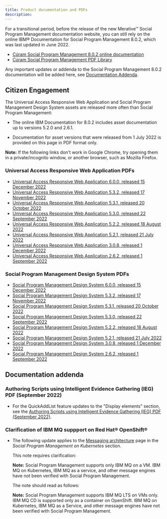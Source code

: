 ```yaml
---
title: Product documentation and PDFs
description: 
---
```


For a transitional period, before the release of the new Merative™ Social Program Management documentation website, you can still rely on the online IBM® Documentation for Social Program Management 8.0.2, which was last updated in June 2022.

* [Cúram Social Program Management 8.0.2 online documentation](https://www.ibm.com/docs/en/spm/8.0.2)
* [Cúram Social Program Management PDF Library](https://www.ibm.com/support/pages/ibm-c%C3%BAram-social-program-management-pdf-library)

Any important updates or addenda to the Social Program Management 8.0.2 documentation will be added here, see [Documentation Addenda](#documentation-addenda).  

## Citizen Engagement

The Universal Access Responsive Web Application and Social Program Management Design System assets are released more often than Social Program Management:

* The online IBM Documentation for 8.0.2 includes asset documentation up to versions 5.2.0 and 2.6.1.

* Documentation for asset versions that were released from 1 July 2022 is provided on this page in PDF format only.


 **Note:** If the following links don't work in Google Chrome, try opening them in a private/incognito window, or another browser, such as Mozilla Firefox.

### Universal Access Responsive Web Application PDFs

* [Universal Access Responsive Web Application 6.0.0, released 15 December 2022](/pdf/CE/UniversalAccess_6_0_0.pdf)
* [Universal Access Responsive Web Application 5.3.2, released 17 November 2022](/pdf/CE/UniversalAccess_5_3_2.pdf)
* [Universal Access Responsive Web Application 5.3.1, released 20 October 2022](/pdf/CE/UniversalAccess_5_3_1.pdf)
* [Universal Access Responsive Web Application 5.3.0, released 22 September 2022](/pdf/CE/UniversalAccess_5_3_0.pdf)
* [Universal Access Responsive Web Application 5.2.2, released 18 August 2022](/pdf/CE/UniversalAccess_5_2_2.pdf)
* [Universal Access Responsive Web Application 5.2.1, released 21 July 2022](/pdf/CE/UniversalAccess_5_2_1.pdf)
* [Universal Access Responsive Web Application 3.0.8, released 1 December 2022](/pdf/CE/UniversalAccess_3_0_8.pdf)
* [Universal Access Responsive Web Application 2.6.2, released 1 September 2022](/pdf/CE/UniversalAccess_2_6_2.pdf)

### Social Program Management Design System PDFs

* [Social Program Management Design System 6.0.0, released 15 December 2022](/pdf/CE/SPM_DesignSystem_6_0_0.pdf)
* [Social Program Management Design System 5.3.2, released 17 November 2022](/pdf/CE/SPM_DesignSystem_5_3_2.pdf)
* [Social Program Management Design System 5.3.1, released 20 October 2022](/pdf/CE/SPM_DesignSystem_5_3_1.pdf)
* [Social Program Management Design System 5.3.0, released 22 September 2022](/pdf/CE/SPM_DesignSystem_5_3_0.pdf)
* [Social Program Management Design System 5.2.2, released 18 August 2022](/pdf/CE/SPM_DesignSystem_5_2_2.pdf)
* [Social Program Management Design System 5.2.1, released 21 July 2022](/pdf/CE/SPM_DesignSystem_5_2_1.pdf)
* [Social Program Management Design System 3.0.8, released 1 December 2022](/pdf/CE/SPM_DesignSystem_3_0_8.pdf)
* [Social Program Management Design System 2.6.2, released 1 September 2022](/pdf/CE/SPM_DesignSystem_2_6_2.pdf)

## Documentation addenda

### Authoring Scripts using Intelligent Evidence Gathering (IEG) PDF (September 2022)

* For the QuickAddList feature updates to the "Display elements" section, see the [Authoring Scripts using Intelligent Evidence Gathering (IEG) PDF (September 2022)](/pdf/CE/AuthoringScriptsUsingIEG_September22.pdf).

### Clarification of IBM MQ suppport on Red Hat® OpenShift®

* The following update applies to the [Messaging architecture](https://www.ibm.com/docs/en/spm/8.0.2?topic=architecture-messaging) page in the *Social Program Management on Kubernetes* section.

  This note requires clarification:
  
  **Note:** Social Program Management supports only IBM MQ on a VM. IBM MQ on Kubernetes, IBM MQ as a service, and other message engines have not been verified with Social Program Management.

  The note should read as follows:

  **Note:** Social Program Management supports IBM MQ LTS on VMs only. IBM MQ CD is supported only as a container on OpenShift. IBM MQ on Kubernetes, IBM MQ as a Service, and other message engines have not been verified with Social Program Management.
